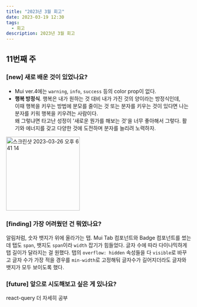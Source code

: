 ```yaml
---
title: "2023년 3월 회고"
date: 2023-03-19 12:30
tags:
  - 회고
description: 2023년 3월 회고
---
```


## 11번째 주

### [new] 새로 배운 것이 있었나요?

- Mui ver.4에는 `warning`, `info`, `success` 등의 color prop이 없다.
- **행복 방정식**. 행복은 내가 원하는 것 대비 내가 가진 것의 양이라는 방정식인데,   
이때 행복을 키우는 방법에 분모를 줄이는 것 또는 분자를 키우는 것이 있다면 나는 분자를 키워 행복을 키우려는 사람이다.  
왜 그렇냐면 타고난 성정이 '새로운 뭔가를 해보는 것'을 너무 좋아해서 그렇다.
활기와 에너지를 갖고 다양한 것에 도전하며 분자를 늘리려 노력하자.
<img width="200px" alt="스크린샷 2023-03-26 오후 6 41 14" src="https://user-images.githubusercontent.com/50111853/227767505-853dc3ee-1c17-4be7-9aa3-29cb818c0509.png"/>


### [finding] 가장 어려웠던 건 뭐였나요?

알림처럼, 숫자 뱃지가 위에 올라가는 탭. Mui Tab 컴포넌트와 Badge 컴포넌트를 썼는데 탭도 `span`, 뱃지도 `span`이라 `width` 잡기가 힘들었다.
글자 수에 따라 다이나믹하게 탭 길이가 달라지는 걸 원했다. 탭의 `overflow: hidden` 속성들을 다 `visible`로 바꾸고
글자 수가 가장 적을 경우를 `min-width`로 고정해둬 글자수가 길어지더라도 글자와 뱃지가 모두 보이도록 했다.

### [future] 앞으로 시도해보고 싶은 게 있나요?

react-query 더 자세히 공부
